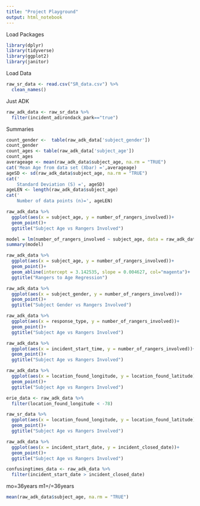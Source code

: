 ```yaml
---
title: "Project Playground"
output: html_notebook
---
```



Load Packages
```r
library(dplyr)
library(tidyverse)
library(ggplot2)
library(janitor)
```


Load Data
```r
raw_sr_data <- read.csv("SR_data.csv") %>%
  clean_names()
```

Just ADK
```r
raw_adk_data <- raw_sr_data %>%
  filter(incident_adirondack_park=="true")

```

Summaries
```r
count_gender <-  table(raw_adk_data['subject_gender'])
count_gender
count_ages <- table(raw_adk_data['subject_age'])
count_ages
averageage <- mean(raw_adk_data$subject_age, na.rm = "TRUE")
cat('Mean Age from data set (Xbar) =',averageage)
ageSD <- sd(raw_adk_data$subject_age, na.rm = "TRUE")
cat('
    Standard Deviation (S) =', ageSD)
ageLEN <- length(raw_adk_data$subject_age)
cat('
    Number of data points (n)=', ageLEN)  
```
```r
raw_adk_data %>% 
  ggplot(aes(x = subject_age, y = number_of_rangers_involved))+
  geom_point()+
  ggtitle("Subject Age vs Rangers Involved") 

```
```r
model = lm(number_of_rangers_involved ~ subject_age, data = raw_adk_data)
summary(model)
```
```r
raw_adk_data %>% 
  ggplot(aes(x = subject_age, y = number_of_rangers_involved))+
  geom_point()+
  geom_abline(intercept = 3.142535, slope = 0.004627, col="magenta")+
  ggtitle("Rangers to Age Regression") 
```
```r
raw_adk_data %>% 
  ggplot(aes(x = subject_gender, y = number_of_rangers_involved))+
  geom_point()+
  ggtitle("Subject Gender vs Rangers Involved") 

```
```r
raw_adk_data %>% 
  ggplot(aes(x = response_type, y = number_of_rangers_involved))+
  geom_point()+
  ggtitle("Subject Age vs Rangers Involved") 

```
```r
raw_adk_data %>% 
  ggplot(aes(x = incident_start_time, y = number_of_rangers_involved))+
  geom_point()+
  ggtitle("Subject Age vs Rangers Involved") 

```
```r
raw_adk_data %>% 
  ggplot(aes(x = location_found_longitude, y = location_found_latitude))+
  geom_point()+
  ggtitle("Subject Age vs Rangers Involved") 

```
```r
erie_data <- raw_adk_data %>%
  filter(location_found_longitude < -78)
```


```r
raw_sr_data %>% 
  ggplot(aes(x = location_found_longitude, y = location_found_latitude))+
  geom_point()+
  ggtitle("Subject Age vs Rangers Involved") 

```
```r
raw_adk_data %>% 
  ggplot(aes(x = incident_start_date, y = incident_closed_date))+
  geom_point()+
  ggtitle("Subject Age vs Rangers Involved") 
```
```r
confusingtimes_data <- raw_adk_data %>%
  filter(incident_start_date > incident_closed_date)
```

mo=36years
m1=/=36years
```r
mean(raw_adk_data$subject_age, na.rm = "TRUE")
```

